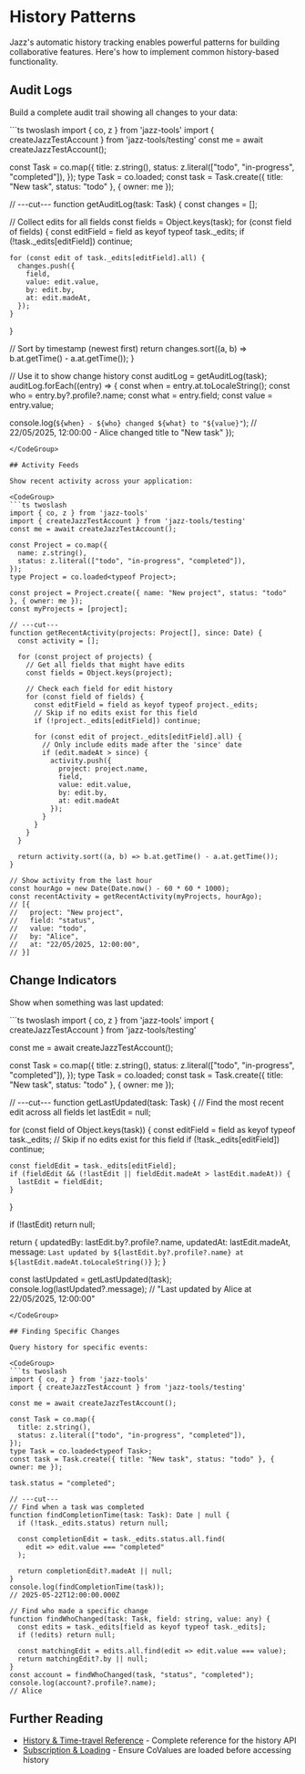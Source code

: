 
# History Patterns

Jazz's automatic history tracking enables powerful patterns for building collaborative features. Here's how to implement common history-based functionality.

## Audit Logs

Build a complete audit trail showing all changes to your data:

<CodeGroup>
```ts twoslash
import { co, z } from 'jazz-tools'
import { createJazzTestAccount } from 'jazz-tools/testing'
const me = await createJazzTestAccount();

const Task = co.map({
  title: z.string(),
  status: z.literal(["todo", "in-progress", "completed"]),
});
type Task = co.loaded<typeof Task>;
const task = Task.create({ title: "New task", status: "todo" }, { owner: me });

// ---cut---
function getAuditLog(task: Task) {
  const changes = [];

  // Collect edits for all fields
  const fields = Object.keys(task);
  for (const field of fields) {
    const editField = field as keyof typeof task._edits;
    if (!task._edits[editField]) continue;

    for (const edit of task._edits[editField].all) {
      changes.push({
        field,
        value: edit.value,
        by: edit.by,
        at: edit.madeAt,
      });
    }
  }

  // Sort by timestamp (newest first)
  return changes.sort((a, b) => b.at.getTime() - a.at.getTime());
}

// Use it to show change history
const auditLog = getAuditLog(task);
auditLog.forEach((entry) => {
  const when = entry.at.toLocaleString();
  const who = entry.by?.profile?.name;
  const what = entry.field;
  const value = entry.value;

  console.log(`${when} - ${who} changed ${what} to "${value}"`);
  // 22/05/2025, 12:00:00 - Alice changed title to "New task"
});
```
</CodeGroup>

## Activity Feeds

Show recent activity across your application:

<CodeGroup>
```ts twoslash
import { co, z } from 'jazz-tools'
import { createJazzTestAccount } from 'jazz-tools/testing'
const me = await createJazzTestAccount();

const Project = co.map({
  name: z.string(),
  status: z.literal(["todo", "in-progress", "completed"]),
});
type Project = co.loaded<typeof Project>;

const project = Project.create({ name: "New project", status: "todo" }, { owner: me });
const myProjects = [project];

// ---cut---
function getRecentActivity(projects: Project[], since: Date) {
  const activity = [];

  for (const project of projects) {
    // Get all fields that might have edits
    const fields = Object.keys(project);
    
    // Check each field for edit history
    for (const field of fields) {
      const editField = field as keyof typeof project._edits;
      // Skip if no edits exist for this field
      if (!project._edits[editField]) continue;

      for (const edit of project._edits[editField].all) {
        // Only include edits made after the 'since' date
        if (edit.madeAt > since) {
          activity.push({
            project: project.name,
            field,
            value: edit.value,
            by: edit.by,
            at: edit.madeAt
          });
        }
      }
    }
  }

  return activity.sort((a, b) => b.at.getTime() - a.at.getTime());
}

// Show activity from the last hour
const hourAgo = new Date(Date.now() - 60 * 60 * 1000);
const recentActivity = getRecentActivity(myProjects, hourAgo);
// [{
//   project: "New project",
//   field: "status",
//   value: "todo",
//   by: "Alice",
//   at: "22/05/2025, 12:00:00",
// }]
```
</CodeGroup>

## Change Indicators

Show when something was last updated:

<CodeGroup>
```ts twoslash
import { co, z } from 'jazz-tools'
import { createJazzTestAccount } from 'jazz-tools/testing'

const me = await createJazzTestAccount();

const Task = co.map({
  title: z.string(),
  status: z.literal(["todo", "in-progress", "completed"]),
});
type Task = co.loaded<typeof Task>;
const task = Task.create({ title: "New task", status: "todo" }, { owner: me });

// ---cut---
function getLastUpdated(task: Task) {
  // Find the most recent edit across all fields
  let lastEdit = null;
  
  for (const field of Object.keys(task)) {
    const editField = field as keyof typeof task._edits;
    // Skip if no edits exist for this field
    if (!task._edits[editField]) continue;

    const fieldEdit = task._edits[editField];
    if (fieldEdit && (!lastEdit || fieldEdit.madeAt > lastEdit.madeAt)) {
      lastEdit = fieldEdit;
    }
  }

  if (!lastEdit) return null;

  return {
    updatedBy: lastEdit.by?.profile?.name,
    updatedAt: lastEdit.madeAt,
    message: `Last updated by ${lastEdit.by?.profile?.name} at ${lastEdit.madeAt.toLocaleString()}`
  };
}

const lastUpdated = getLastUpdated(task);
console.log(lastUpdated?.message);
// "Last updated by Alice at 22/05/2025, 12:00:00"
```
</CodeGroup>

## Finding Specific Changes

Query history for specific events:

<CodeGroup>
```ts twoslash
import { co, z } from 'jazz-tools'
import { createJazzTestAccount } from 'jazz-tools/testing'

const me = await createJazzTestAccount();

const Task = co.map({
  title: z.string(),
  status: z.literal(["todo", "in-progress", "completed"]),
});
type Task = co.loaded<typeof Task>;
const task = Task.create({ title: "New task", status: "todo" }, { owner: me });

task.status = "completed";

// ---cut---
// Find when a task was completed
function findCompletionTime(task: Task): Date | null {
  if (!task._edits.status) return null;
  
  const completionEdit = task._edits.status.all.find(
    edit => edit.value === "completed"
  );
  
  return completionEdit?.madeAt || null;
}
console.log(findCompletionTime(task));
// 2025-05-22T12:00:00.000Z

// Find who made a specific change
function findWhoChanged(task: Task, field: string, value: any) {
  const edits = task._edits[field as keyof typeof task._edits];
  if (!edits) return null;
  
  const matchingEdit = edits.all.find(edit => edit.value === value);
  return matchingEdit?.by || null;
}
const account = findWhoChanged(task, "status", "completed");
console.log(account?.profile?.name);
// Alice
```
</CodeGroup>

## Further Reading

- [History & Time-travel Reference](/docs/using-covalues/history-and-time-travel) - Complete reference for the history API
- [Subscription & Loading](/docs/using-covalues/subscription-and-loading) - Ensure CoValues are loaded before accessing history
